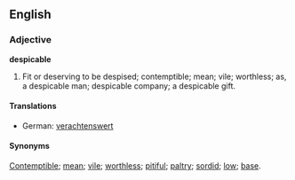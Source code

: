 ==English==

===Adjective===

'''despicable'''

#Fit or deserving to be despised; contemptible; mean; vile; worthless; as, a despicable man; despicable company; a despicable gift.

====Translations====
*German: [[verachtenswert]]

====Synonyms====
[[Contemptible]]; [[mean]]; [[vile]]; [[worthless]]; [[pitiful]]; [[paltry]]; [[sordid]]; [[low]]; [[base]].